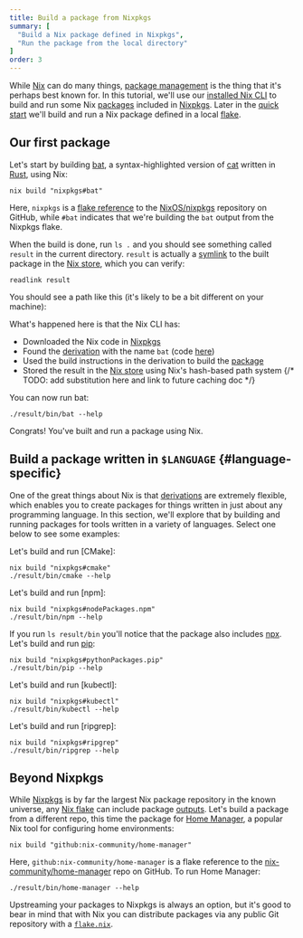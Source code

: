 ```yaml
---
title: Build a package from Nixpkgs
summary: [
  "Build a Nix package defined in Nixpkgs",
  "Run the package from the local directory"
]
order: 3
---
```


While [Nix] can do many things, [package management][pkg] is the thing that it's perhaps best known for. In this tutorial, we'll use our [installed Nix CLI][install] to build and run some Nix [packages] included in [Nixpkgs]. Later in the [quick start][start] we'll build and run a Nix package defined in a local [flake].

## Our first package

Let's start by building [bat], a syntax-highlighted version of [cat] written in [Rust], using Nix:

```shell
nix build "nixpkgs#bat"
```

Here, `nixpkgs` is a [flake reference][flake] to the [NixOS/nixpkgs][nixpkgs-repo] repository on GitHub, while `#bat` indicates that we're building the `bat` output from the Nixpkgs flake.

When the build is done, run `ls .` and you should see something called `result` in the current directory. `result` is actually a [symlink] to the built package in the [Nix store][store], which you can verify:

```shell
readlink result
```

You should see a path like this (it's likely to be a bit different on your machine):

<NixStorePath pkg="bat-0.22.1" />

What's happened here is that the Nix CLI has:

* Downloaded the Nix code in [Nixpkgs]
* Found the [derivation][derivations] with the name `bat` (code [here][nixpkgs-bat])
* Used the build instructions in the derivation to build the [package][packages]
* Stored the result in the [Nix store][store] using Nix's hash-based path system
{/* TODO: add substitution here and link to future caching doc */}

You can now run bat:

```shell
./result/bin/bat --help
```

Congrats! You've built and run a package using Nix.

## Build a package written in `$LANGUAGE` \{#language-specific}

One of the great things about Nix is that [derivations] are extremely flexible, which enables you to create packages for things written in just about any programming language. In this section, we'll explore that by building and running packages for tools written in a variety of languages. Select one below to see some examples:

<Languages client:load />

<SpecificLanguage client:load lang="C++">
Let's build and run [CMake]:

```shell
nix build "nixpkgs#cmake"
./result/bin/cmake --help
```
</SpecificLanguage>
<SpecificLanguage client:load lang="JavaScript">
Let's build and run [npm]:

```shell
nix build "nixpkgs#nodePackages.npm"
./result/bin/npm --help
```

If you run `ls result/bin` you'll notice that the package also includes [npx].
</SpecificLanguage>
<SpecificLanguage client:load lang="Python">
Let's build and run [pip]:

```shell
nix build "nixpkgs#pythonPackages.pip"
./result/bin/pip --help
```
</SpecificLanguage>
<SpecificLanguage client:load lang="Go">
Let's build and run [kubectl]:

```shell
nix build "nixpkgs#kubectl"
./result/bin/kubectl --help
```
</SpecificLanguage>
<SpecificLanguage client:load lang="Rust">
Let's build and run [ripgrep]:

```shell
nix build "nixpkgs#ripgrep"
./result/bin/ripgrep --help
```
</SpecificLanguage>

## Beyond Nixpkgs

While [Nixpkgs] is by far the largest Nix package repository in the known universe, any [Nix flake][flake] can include package [outputs]. Let's build a package from a different repo, this time the package for [Home Manager][hm], a popular Nix tool for configuring home environments:

```shell
nix build "github:nix-community/home-manager"
```

Here, `github:nix-community/home-manager` is a flake reference to the [nix-community/home-manager][hm] repo on GitHub. To run Home Manager:

```shell
./result/bin/home-manager --help
```

Upstreaming your packages to Nixpkgs is always an option, but it's good to bear in mind that with Nix you can distribute packages via any public Git repository with a [`flake.nix`][flake].

[bat]: https://github.com/sharkdp/bat
[cat]: https://en.wikipedia.org/wiki/Cat_(Unix)
[derivations]: /concepts/derivations
[flake]: /concepts/flakes
[hm]: https://github.com/nix-community/home-manager
[install]: /start/install
[kubectl]: https://github.com/kubernetes/kubectl
[nix]: /concepts/nix
[nixpkgs]: /concepts/nixpkgs
[nixpkgs-bat]: https://github.com/NixOS/nixpkgs/blob/master/pkgs/tools/misc/bat/default.nix
[nixpkgs-repo]: https://github.com/NixOS/nixpkgs
[npm]: https://npmjs.org
[npx]: https://docs.npmjs.com/cli/v8/commands/npx
[outputs]: /concepts/flake-outputs
[packages]: /concepts/packages
[pkg]: /concepts/package-management
[pip]: https://pypi.org/project/pip
[ripgrep]: https://github.com/BurntSushi/ripgrep
[rust]: https://rust-lang.org
[start]: /start
[store]: /concepts/nix-store
[symlink]: https://en.wikipedia.org/wiki/Symbolic_link
